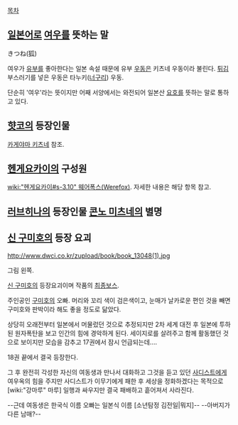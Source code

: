 [[목차]]
== [[일본어]]로 [[여우]]를 뜻하는 말 ==
きつね(狐)

여우가 [[유부]]를 좋아한다는 일본 속설 때문에 유부 [[우동]]은 키츠네 우동이라 불린다. [[튀김]] 부스러기를 넣은 우동은 타누키([[너구리]]) 우동.

단순히 '여우'라는 뜻이지만 어째 서양에서는 와전되어 일본산 [[요호]]를 뜻하는 말로 통하고 있다.
== [[햣코]]의 등장인물 ==
[[카게야마 키츠네]] 참조.
== [[헨게요카이]]의 구성원 ==
[[wiki:"헨게요카이#s-3.10" 웨어폭스(Werefox)]]. 자세한 내용은 해당 항목 참고.
== [[러브히나]]의 등장인물 [[콘노 미츠네]]의 별명 ==
== [[신 구미호]]의 등장 요괴 ==

http://www.dwci.co.kr/zupload/book/book_13048(1).jpg

그림 왼쪽.

[[신 구미호]]의 등장요괴이며 작품의 [[최종보스]].

주인공인 [[구미호]]의 오빠. 머리와 꼬리 색이 검은색이고, 눈매가 날카로운 편인 것을 빼면 구미호와 판박이라 해도 좋을 정도로 닮았다.

상당히 오래전부터 일본에서 머물렀던 것으로 추정되지만 2차 세계 대전 후 일본에 투하된 원자폭탄을 보고 인간의 힘에 경악하게 된다. 세이지로를 살려주고 함께 활동했던 것으로 보이지만 모습을 감추고 17권에서 잠시 언급되는데....

18권 끝에서 결국 등장한다.

그 후 완전히 각성한 자신의 여동생과 만나서 대화하고 그것을 듣고 있던 [[사디스트]]에게 여우옥의 힘을 주지만 사디스트가 이무기에게 패한 후 세상을 정화하겠다는 목적으로 [wiki:"강마루" 마루] 일행과 싸우지만 결국 패배하고 흩어져서 사라진다.

--근데 여동생은 한국식 이름 오빠는 일본식 이름 [소년탐정 김전일|뭐지]-- 
--아버지가 다른 남매?--
